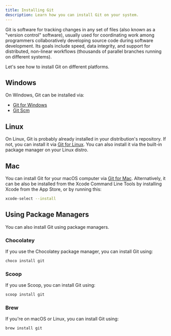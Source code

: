 ```yaml
---
title: Installing Git
description: Learn how you can install Git on your system.
---
```


Git is software for tracking changes in any set of files (also known as a "version control" software), usually used for coordinating work among programmers collaboratively developing source code during software development. Its goals include speed, data integrity, and support for distributed, non-linear workflows (thousands of parallel branches running on different systems).

Let's see how to install Git on different platforms.

## Windows

On Windows, Git can be installed via:

- [Git for Windows](https://gitforwindows.org)
- [Git Scm](https://git-scm.com/download/windows)

## Linux

On Linux, Git is probably already installed in your distribution's repository. If not, you can install it via [Git for Linux](https://git-scm.com/download/linux). You can also install it via the built-in package manager on your Linux distro.

## Mac

You can install Git for your macOS computer via [Git for Mac](https://git-scm.com/download/mac). Alternatively, it can be also be installed from the Xcode Command Line Tools by installing Xcode from the App Store, or by running this:

```bash
xcode-select --install
```

## Using Package Managers

You can also install Git using package managers.

### Chocolatey

If you use the Chocolatey package manager, you can install Git using:

```bash
choco install git
```

### Scoop

If you use Scoop, you can install Git using:

```bash
scoop install git
```

### Brew

If you're on macOS or Linux, you can install Git using:

```bash
brew install git
```
